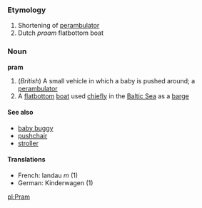 ===Etymology===
#Shortening of [[perambulator]]
#Dutch ''praam'' flatbottom boat
===Noun===
{{wikipedia}}
'''pram'''
#(''British'') A small vehicle in which a baby is pushed around; a [[perambulator]]
# A [[flatbottom]] [[boat]] used [[chiefly]] in the [[Baltic Sea]] as a [[barge]]

====See also====
*[[baby buggy]]
*[[pushchair]]
*[[stroller]]

====Translations====
*French: landau ''m'' (1)
*German: Kinderwagen (1)


[[pl:Pram]]